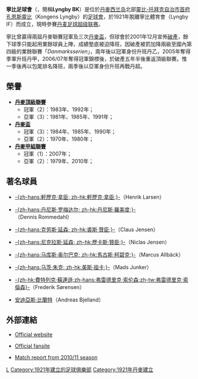 {{unreferenced|time=2018-05-25T08:45:01+00:00}}
{{noteTA|G1=uefa
|T=zh-hans:林比足球俱乐部; zh-hk:寧比足球會;
|1=zh-hans:林比足球俱乐部; zh-hk:寧比足球會;
|2=zh-hans:林比; zh-hk:寧比;
}}
{{Football club infobox
| clubname   = 寧比<br />''Lyngby BK''
| image      = [[File:Lyngby_BK.svg|180px]]
| fullname   = Lyngby Boldklub af 1921
| nickname   = ''De kongeblå''（皇室藍）<br />''Vikingerne''（維京人）
| founded    = 1921年
| ground     = 寧比體育場
| city       = [[孔恩斯靈比|靈比]]
| capacity   = 12,000人<br />（1,500坐席）
| chairman   = Martin Strouhal
| manager    = Niels Frederiksen
| league     = [[丹麥足球甲級聯賽|丹麥足球甲級聯賽]]
| season     = 2020–21
| position   = 丹超，第 11 位（降班）
| pattern_la1=|pattern_b1=|pattern_ra1=
| leftarm1=0000FF|body1=0000FF|rightarm1=0000FF|shorts1=FFFFFF|socks1=0000FF
| pattern_la2=|pattern_b2=|pattern_ra2=
| leftarm2= 99182C |body2= 99182C |rightarm2= 99182C |shorts2=000000|socks2=000000
}}
'''寧比足球會'''（{{lang-da|Lyngby Boldklub}}，簡稱'''Lyngby BK'''）是位於[[丹麥|丹麥]][[西兰岛|西兰岛]]北部[[靈比-托拜克自治市|靈比-托拜克自治市]][[首府|首府]][[孔恩斯靈比|孔恩斯靈比]]（Kongens Lyngby）的[[足球會|足球會]]，於1921年脫離寧比體育會（Lyngby IF）而成立，現時參賽[[丹麦足球超级联赛|丹麦足球超级联赛]]。

寧比曾贏得兩屆丹麥聯賽冠軍及三次[[丹麥盃|丹麥盃]]，但球會於2001年12月宣佈[[破產|破產]]，餘下球季只能起用業餘球員上陣，成績墊底被迫降班，因破產被罰加降兩級至國內第四級的業餘聯賽「''Danmarksserien''」，兩年後以冠軍身份升班丹乙，2005年奪得季軍升班丹甲，2006/07年奪得冠軍錦標後，於破產五年半後重返頂級聯賽。惟一季後再以包尾排名降班，兩季後以亞軍身份升班再戰丹超。

== 榮譽 ==
*'''[[丹麦足球超级联赛|丹麥頂級聯賽]]'''
** 冠軍（2）：1983年、1992年；
** 亞軍（3）：1981年、1985年、1991年；
*'''[[丹麥盃|丹麥盃]]'''
** 冠軍（3）：1984年、1985年、1990年；
** 亞軍（2）：1970年、1980年；
*'''[[丹麦足球甲级联赛|丹麥甲組聯賽]]'''
** 冠軍（1）：2007年；
** 亞軍（2）：1979年、2010年；

== 著名球員 ==
*{{flagicon|DEN}} [[軒歷克·拿臣|-{zh-hans:軒歷克·拿臣; zh-hk:軒歷克·拿臣;}-]]（Henrik Larsen）
*{{flagicon|DEN}} [[丹尼斯·罗梅达尔|-{zh-hans:丹尼斯·罗梅达尔; zh-hk:丹尼斯·羅美度;}-]]（Dennis Rommedahl）
*{{flagicon|DEN}} [[裘斯·贊臣|-{zh-hans:克劳斯·延森; zh-hk:裘斯·贊臣;}-]]（Claus Jensen）
*{{flagicon|DEN}} [[歷卡斯·贊臣|-{zh-hans:尼克拉斯·延森; zh-hk:歷卡斯·贊臣;}-]]（Niclas Jensen）
*{{flagicon|SWE}} [[马库斯·奥尔巴克|-{zh-hans:马库斯·奥尔巴克; zh-hk:馬古斯·柯碧克;}-]]（Marcus Allbäck）
*{{flagicon|DEN}} [[美斯·祖卡|-{zh-hans:马茨·朱克; zh-hk:美斯·祖卡;}-]]（Mads Junker）
*{{flagicon|DEN}} [[費特列·蘇連遜|-{zh-hk:費特列克·蘇連遜;zh-hans:弗雷德里克·索伦森;zh-tw:弗雷德里克·索倫森}-]]（Frederik Sørensen）
*{{flagicon|DEN}} [[安迪亞斯·比蘭特|安迪亞斯·比蘭特]]（Andreas Bjelland）

== 外部連結 ==
*{{Da icon}} [https://web.archive.org/web/20051229194540/http://www.lyngby-boldklub.dk/ Official website]
*{{Da icon}} [https://web.archive.org/web/20050825080116/http://bluevikings.dk/ Official fansite]
*{{En icon}} [http://theballisround.co.uk/2010/07/19/boldklub-and-hedges/ Match report from 2010/11 season] {{Wayback|url=http://theballisround.co.uk/2010/07/19/boldklub-and-hedges/ |date=20200517043106 }}

{{丹超球隊}}

[[Category:丹麦足球俱乐部|L]]
[[Category:1921年建立的足球俱樂部|Category:1921年建立的足球俱樂部]]
[[Category:1921年丹麥建立|Category:1921年丹麥建立]]